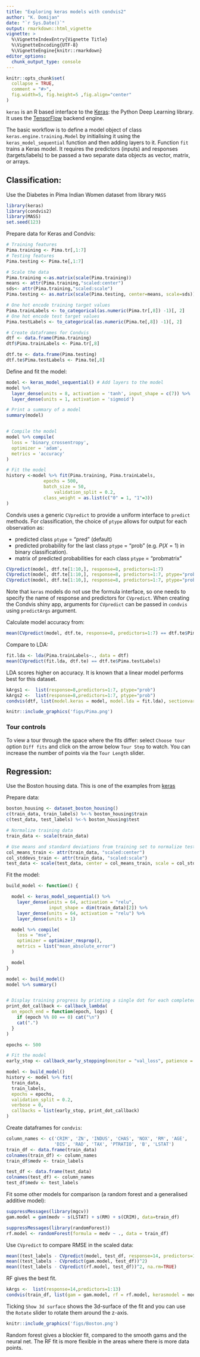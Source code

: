 ```yaml
---
title: "Exploring keras models with condvis2"
author: "K. Domijan"
date: "`r Sys.Date()`"
output: rmarkdown::html_vignette
vignette: >
  %\VignetteIndexEntry{Vignette Title}
  %\VignetteEncoding{UTF-8}
  %\VignetteEngine{knitr::rmarkdown}
editor_options: 
  chunk_output_type: console
---
```


```r
knitr::opts_chunk$set(
  collapse = TRUE,
  comment = "#>",
  fig.width=5, fig.height=5 ,fig.align="center"
)
```

`keras` is an R based interface to the [Keras](https://keras.io/): the Python Deep Learning library. It uses the [TensorFlow](https://www.tensorflow.org/) backend engine.

The basic workflow is to define a model object of class `keras.engine.training.Model` by initialising it using the `keras_model_sequential` function and then adding layers to it. Function  `fit` trains a Keras model. It requires the predictors (inputs) and responses (targets/labels) to be passed a two separate data objects as vector, matrix, or arrays. 

## Classification:


Use the Diabetes in Pima Indian Women dataset from library `MASS`
```r
library(keras)
library(condvis2)
library(MASS)
set.seed(123)
```

Prepare data for Keras and Condvis: 
```r
# Training features
Pima.training <- Pima.tr[,1:7]
# Testing features
Pima.testing <- Pima.te[,1:7]

# Scale the data
Pima.training <-as.matrix(scale(Pima.training))
means <- attr(Pima.training,"scaled:center")
sds<- attr(Pima.training,"scaled:scale")
Pima.testing <- as.matrix(scale(Pima.testing, center=means, scale=sds))

# One hot encode training target values
Pima.trainLabels <- to_categorical(as.numeric(Pima.tr[,8]) -1)[, 2]
# One hot encode test target values
Pima.testLabels <- to_categorical(as.numeric(Pima.te[,8]) -1)[, 2]

# Create dataframes for Condvis
dtf <- data.frame(Pima.training)
dtf$Pima.trainLabels <- Pima.tr[,8]

dtf.te <- data.frame(Pima.testing)
dtf.te$Pima.testLabels <- Pima.te[,8]
```



Define and fit the model:
```r

model <- keras_model_sequential() # Add layers to the model
model %>%
  layer_dense(units = 8, activation = 'tanh', input_shape = c(7)) %>%
  layer_dense(units = 1, activation = 'sigmoid')

# Print a summary of a model
summary(model)


# Compile the model
model %>% compile(
  loss = 'binary_crossentropy',
  optimizer = 'adam',
  metrics = 'accuracy'
)

# Fit the model
history <-model %>% fit(Pima.training, Pima.trainLabels,
              epochs = 500,
              batch_size = 50,
                  validation_split = 0.2,
              class_weight = as.list(c("0" = 1, "1"=3))
)
```
Condvis uses a generic `CVpredict` to provide a uniform interface to `predict` methods. For classification, the choice of `ptype` allows for output for each observation as:

- predicted class `ptype` = "pred" (default)
- predicted probability for the last class `ptype` = "prob" (e.g. $P(X=1)$ in binary classification).
- matrix of predicted probabilities for each class `ptype` = "probmatrix"

```r
CVpredict(model, dtf.te[1:10,], response=8, predictors=1:7)
CVpredict(model, dtf.te[1:10,], response=8, predictors=1:7, ptype="prob")
CVpredict(model, dtf.te[1:10,], response=8, predictors=1:7, ptype="probmatrix")
```


Note that `keras` models do not use the formula interface, so one needs to specify the name of response and predictors for `CVpredict`. When creating the Condvis shiny app, arguments for `CVpredict` can be passed in `condvis` using `predictArgs` argument.

Calculate model accuracy from:

```r
mean(CVpredict(model, dtf.te, response=8, predictors=1:7) == dtf.te$Pima.testLabels)
```


Compare to LDA:

```r

fit.lda <- lda(Pima.trainLabels~., data = dtf)
mean(CVpredict(fit.lda, dtf.te) == dtf.te$Pima.testLabels)

```

LDA scores higher on accuracy. It is known that a linear model performs best for this dataset.

```r

kArgs1 <-  list(response=8,predictors=1:7, ptype="prob")
kArgs2 <-  list(response=8,predictors=1:7, ptype="prob")
condvis(dtf, list(model.keras = model, model.lda = fit.lda), sectionvars = c("bmi", "glu"), response="Pima.trainLabels",predictArgs = list(kArgs1, kArgs2), pointColor = "Pima.trainLabels")

```


```r
knitr::include_graphics('figs/Pima.png')
```


### Tour controls

To view a tour through the space where the fits differ: select `Choose tour` option `Diff fits` and click on the arrow below `Tour Step` to watch.
You can increase the number of  points via the `Tour Length` slider.



## Regression:


Use the Boston housing data. This is one of the examples from [keras](https://keras.rstudio.com/reference/dataset_boston_housing.html)

Prepare data:
```r
boston_housing <- dataset_boston_housing()
c(train_data, train_labels) %<-% boston_housing$train
c(test_data, test_labels) %<-% boston_housing$test

# Normalize training data
train_data <- scale(train_data)

# Use means and standard deviations from training set to normalize test set
col_means_train <- attr(train_data, "scaled:center")
col_stddevs_train <- attr(train_data, "scaled:scale")
test_data <- scale(test_data, center = col_means_train, scale = col_stddevs_train)

```


Fit the model:
```r
build_model <- function() {

  model <- keras_model_sequential() %>%
    layer_dense(units = 64, activation = "relu",
                input_shape = dim(train_data)[2]) %>%
    layer_dense(units = 64, activation = "relu") %>%
    layer_dense(units = 1)

  model %>% compile(
    loss = "mse",
    optimizer = optimizer_rmsprop(),
    metrics = list("mean_absolute_error")
  )

  model
}

model <- build_model()
model %>% summary()


# Display training progress by printing a single dot for each completed epoch.
print_dot_callback <- callback_lambda(
  on_epoch_end = function(epoch, logs) {
    if (epoch %% 80 == 0) cat("\n")
    cat(".")
  }
)

epochs <- 500

# Fit the model 
early_stop <- callback_early_stopping(monitor = "val_loss", patience = 20)

model <- build_model()
history <- model %>% fit(
  train_data,
  train_labels,
  epochs = epochs,
  validation_split = 0.2,
  verbose = 0,
  callbacks = list(early_stop, print_dot_callback)
)

```

Create dataframes for `condvis`:
```r

column_names <- c('CRIM', 'ZN', 'INDUS', 'CHAS', 'NOX', 'RM', 'AGE',
                  'DIS', 'RAD', 'TAX', 'PTRATIO', 'B', 'LSTAT')
train_df <- data.frame(train_data)
colnames(train_df) <- column_names
train_df$medv <- train_labels

test_df <- data.frame(test_data)
colnames(test_df) <- column_names
test_df$medv <- test_labels

```
Fit some other models for comparison (a random forest and a generalised additive model):

```r
suppressMessages(library(mgcv))
gam.model = gam(medv ~ s(LSTAT) + s(RM) + s(CRIM), data=train_df)

suppressMessages(library(randomForest))
rf.model <- randomForest(formula = medv ~ ., data = train_df)

```

Use `CVpredict` to compare RMSE in the scaled data:

```r
mean((test_labels - CVpredict(model, test_df, response=14, predictors=1:13))^2)
mean((test_labels - CVpredict(gam.model, test_df))^2)
mean((test_labels - CVpredict(rf.model, test_df))^2, na.rm=TRUE)
```

RF gives the best fit. 

```r

kArgs <-  list(response=14,predictors=1:13)
condvis(train_df, list(gam = gam.model, rf = rf.model, kerasmodel = model), sectionvars = c("LSTAT", "RM"),predictArgs = c(kArgs, kArgs, kArgs) )

```

Ticking `Show 3d surface` shows the 3d-surface of the fit and you can use the `Rotate` slider to rotate them around the z-axis.

```r
knitr::include_graphics('figs/Boston.png')
```

Random forest gives a blockier fit, compared to the smooth gams and the neural net. The RF fit is more flexible in the areas where there is more data points.


